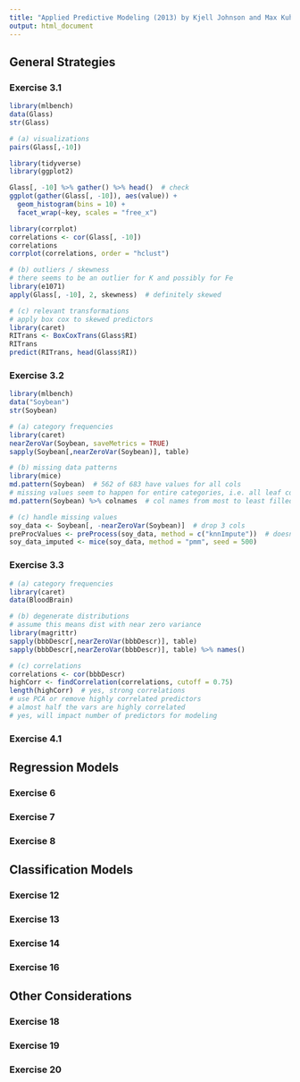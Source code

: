 ```yaml
---
title: "Applied Predictive Modeling (2013) by Kjell Johnson and Max Kuhn -- Student Solutions"
output: html_document
---
```


## General Strategies

### Exercise 3.1

```r
library(mlbench)
data(Glass)
str(Glass)

# (a) visualizations
pairs(Glass[,-10])

library(tidyverse)
library(ggplot2)

Glass[, -10] %>% gather() %>% head()  # check
ggplot(gather(Glass[, -10]), aes(value)) +
  geom_histogram(bins = 10) +
  facet_wrap(~key, scales = "free_x")

library(corrplot)
correlations <- cor(Glass[, -10])
correlations
corrplot(correlations, order = "hclust")

# (b) outliers / skewness
# there seems to be an outlier for K and possibly for Fe
library(e1071)
apply(Glass[, -10], 2, skewness)  # definitely skewed

# (c) relevant transformations
# apply box cox to skewed predictors
library(caret)
RITrans <- BoxCoxTrans(Glass$RI)
RITrans
predict(RITrans, head(Glass$RI))

```

### Exercise 3.2

```r
library(mlbench)
data("Soybean")
str(Soybean)

# (a) category frequencies
library(caret)
nearZeroVar(Soybean, saveMetrics = TRUE)
sapply(Soybean[,nearZeroVar(Soybean)], table)

# (b) missing data patterns
library(mice)
md.pattern(Soybean)  # 562 of 683 have values for all cols
# missing values seem to happen for entire categories, i.e. all leaf cols
md.pattern(Soybean) %>% colnames  # col names from most to least filled out

# (c) handle missing values 
soy_data <- Soybean[, -nearZeroVar(Soybean)]  # drop 3 cols
preProcValues <- preProcess(soy_data, method = c("knnImpute"))  # doesn't work bc of categorical vars?
soy_data_imputed <- mice(soy_data, method = "pmm", seed = 500)
```

### Exercise 3.3

```r
# (a) category frequencies
library(caret)
data(BloodBrain)

# (b) degenerate distributions
# assume this means dist with near zero variance
library(magrittr)
sapply(bbbDescr[,nearZeroVar(bbbDescr)], table)
sapply(bbbDescr[,nearZeroVar(bbbDescr)], table) %>% names()

# (c) correlations
correlations <- cor(bbbDescr)
highCorr <- findCorrelation(correlations, cutoff = 0.75)
length(highCorr)  # yes, strong correlations
# use PCA or remove highly correlated predictors
# almost half the vars are highly correlated
# yes, will impact number of predictors for modeling
```

### Exercise 4.1



## Regression Models

### Exercise 6



### Exercise 7



### Exercise 8



## Classification Models

### Exercise 12



### Exercise 13



### Exercise 14



### Exercise 16



## Other Considerations

### Exercise 18



### Exercise 19



### Exercise 20

